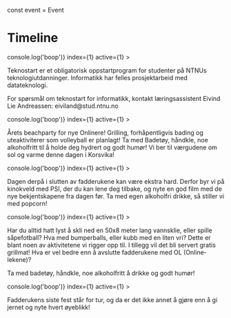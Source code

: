 
<Meta title="Others|Timeline" component={Timeline} />

const event = Event

# Timeline

<Preview>
  <Story name="Default">
    <Timeline>
      <Day day={'Fredag 23. august'}>
        <Event
          title="[Bachelor] Technostart"
          startTime="10:15"
          endTime="15:00"
          eventClickHandler={() => console.log('boop')}
          index={1}
          active={1}
        >
          <p>
            Teknostart er et obligatorisk oppstartprogram for studenter på NTNUs teknologiutdanninger. Informatikk har
            felles prosjektarbeid med datateknologi.
          </p>
          <p>
            For spørsmål om teknostart for informatikk, kontakt læringsassistent Eivind Lie Andreassen:
            eiviland@stud.ntnu.no
          </p>
        </Event>
        <Event
          title="[Alle] Beachparty"
          startTime="15:00"
          endTime="18:00"
          eventClickHandler={() => console.log('boop')}
          index={1}
          active={1}
        >
          <p>
            Årets beachparty for nye Onlinere! Grilling, forhåpentligvis bading og uteaktiviterer som volleyball er
            planlagt! Ta med Badetøy, håndkle, noe alkoholfritt til å holde deg hydrert og godt humør! Vi ber til
            værgudene om sol og varme denne dagen i Korsvika!
          </p>
        </Event>
        <Event
          title="[Alle] Hangoverkino"
          startTime="19:00"
          endTime="21:00"
          eventClickHandler={() => console.log('boop')}
          index={1}
          active={1}
        >
          <p>
            Dagen derpå i slutten av fadderukene kan være ekstra hard. Derfor byr vi på kinokveld med PSI, der du kan
            lene deg tilbake, og nyte en god film med de nye bekjentskapene fra dagen før. Ta med egen alkoholfri
            drikke, så stiller vi med popcorn!
          </p>
        </Event>
      </Day>
      <Day day={'Lørdag 24. august'}>
        <Event
          title="[Alle] Onlinelekene"
          startTime="13:00"
          endTime="15:00"
          eventClickHandler={() => console.log('boop')}
          index={1}
          active={1}
        >
          <p>
            Har du alltid hatt lyst å skli ned en 50x8 meter lang vannsklie, eller spille såpefotball? Hva med
            bumperballs, eller kubb med en liten vri? Dette er blant noen av aktivitetene vi rigger opp til. I tillegg
            vil det bli servert gratis grillmat! Hva er vel bedre enn å avslutte fadderukene med OL (Online-lekene)?
          </p>
          <p>Ta med badetøy, håndkle, noe alkoholfritt å drikke og godt humør!</p>
        </Event>
        <Event
          title="[Alle] Avslutningsfest"
          startTime="18:00"
          endTime="23:59"
          eventClickHandler={() => console.log('boop')}
          index={1}
          active={1}
        >
          <p>
            Fadderukens siste fest står for tur, og da er det ikke annet å gjøre enn å gi jernet og nyte hvert øyeblikk!
          </p>
        </Event>
      </Day>
    </Timeline>
  </Story>
</Preview>

<Props of={Timeline} />
